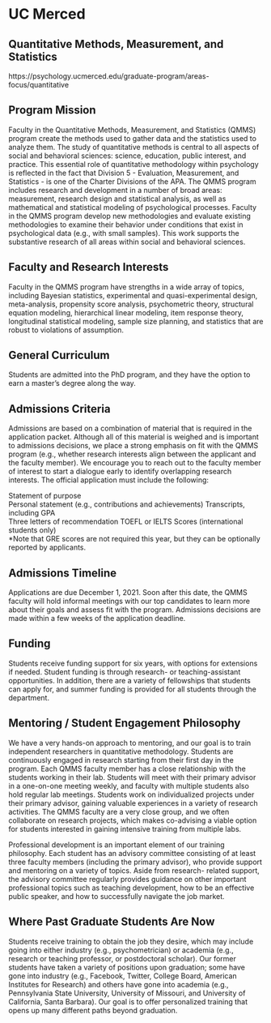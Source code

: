 
# UC Merced {-}

## Quantitative Methods, Measurement, and Statistics  {-}

https://psychology.ucmerced.edu/graduate-program/areas-focus/quantitative

## Program Mission  {-}
Faculty in the Quantitative Methods, Measurement, and Statistics (QMMS) program create the methods used to gather data and the statistics used to analyze them.
The study of quantitative methods is central to all aspects of social and behavioral sciences: science, education, public interest, and practice. This essential role of quantitative methodology within psychology is reflected in the fact that Division 5 - Evaluation, Measurement, and Statistics - is one of the Charter Divisions of the APA.
The QMMS program includes research and development in a number of broad areas: measurement, research design and statistical analysis, as well as mathematical and statistical modeling of psychological processes. Faculty in the QMMS program develop new methodologies and evaluate existing methodologies to examine their behavior under conditions that exist in psychological data (e.g., with small samples). This work supports the substantive research of all areas within social and behavioral sciences.



## Faculty and Research Interests  {-}
Faculty in the QMMS program have strengths in a wide array of topics, including Bayesian statistics, experimental and quasi-experimental design, meta-analysis, propensity score analysis, psychometric theory, structural equation modeling, hierarchical linear modeling, item response theory, longitudinal statistical modeling, sample size planning, and statistics that are robust to violations of assumption.




## General Curriculum  {-}
Students are admitted into the PhD program, and they have the option to earn a master’s
degree along the way.


## Admissions Criteria  {-}
Admissions are based on a combination of material that is required in the application packet. Although all of this material is weighed and is important to admissions decisions, we place a strong emphasis on fit with the QMMS program (e.g., whether research interests align between the applicant and the faculty member). We encourage you to reach out to the faculty member of interest to start a dialogue early to identify overlapping research interests. The official application must include the following:

Statement of purpose  
Personal statement (e.g., contributions and achievements) Transcripts, including GPA  
Three letters of recommendation
TOEFL or IELTS Scores (international students only)  
*Note that GRE scores are not required this year, but they can be optionally reported by applicants.  


## Admissions Timeline  {-}

Applications are due December 1, 2021. Soon after this date, the QMMS faculty will hold informal meetings with our top candidates to learn more about their goals and assess fit with the program. Admissions decisions are made within a few weeks of the application deadline.



## Funding  {-}

Students receive funding support for six years, with options for extensions if needed. Student funding is through research- or teaching-assistant opportunities. In addition, there are a variety of fellowships that students can apply for, and summer funding is provided for all students through the department.

## Mentoring / Student Engagement Philosophy  {-}

We have a very hands-on approach to mentoring, and our goal is to train independent researchers in quantitative methodology. Students are continuously engaged in research starting from their first day in the program. Each QMMS faculty member has a close relationship with the students working in their lab. Students will meet with their primary advisor in a one-on-one meeting weekly, and faculty with multiple students also hold regular lab meetings. Students work on individualized projects under their primary advisor, gaining valuable experiences in a variety of research activities. The QMMS faculty are a very close group, and we often collaborate on research projects, which makes co-advising a viable option for students interested in gaining intensive training from multiple labs.

Professional development is an important element of our training philosophy. Each student has an advisory committee consisting of at least three faculty members (including the primary advisor), who provide support and mentoring on a variety of topics. Aside from research- related support, the advisory committee regularly provides guidance on other important professional topics such as teaching development, how to be an effective public speaker, and how to successfully navigate the job market.



## Where Past Graduate Students Are Now  {-}
Students receive training to obtain the job they desire, which may include going into either industry (e.g., psychometrician) or academia (e.g., research or teaching professor, or postdoctoral scholar). Our former students have taken a variety of positions upon graduation; some have gone into industry (e.g., Facebook, Twitter, College Board, American Institutes for Research) and others have gone into academia (e.g., Pennsylvania State University, University of Missouri, and University of California, Santa Barbara). Our goal is to offer personalized training that opens up many different paths beyond graduation.




